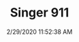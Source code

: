 ---
width: 1333
height: 2000
title: Singer 911
description: The rearview mirrors on a Singer 911.
date: 2/29/2020 11:52:38 AM
cameraMake: Sony
cameraModel: ILCE-7M3
lens: ZEISS Batis 2/40 CF
settingsfStop: f/6.3
settingsISO: ISO 400
settingsShutter: 1/40
settingsFocalLength: 40 mm
---